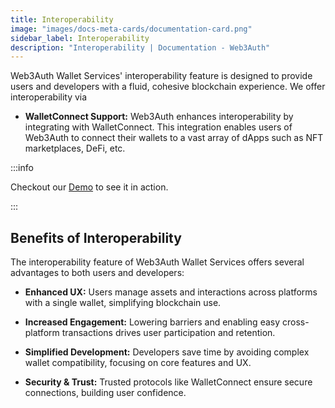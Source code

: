 ```yaml
---
title: Interoperability
image: "images/docs-meta-cards/documentation-card.png"
sidebar_label: Interoperability
description: "Interoperability | Documentation - Web3Auth"
---
```


Web3Auth Wallet Services' interoperability feature is designed to provide users and developers with
a fluid, cohesive blockchain experience. We offer interoperability via

- **WalletConnect Support:** Web3Auth enhances interoperability by integrating with WalletConnect.
  This integration enables users of Web3Auth to connect their wallets to a vast array of dApps such
  as NFT marketplaces, DeFi, etc.

:::info

Checkout our [Demo](https://demo.web3auth.io) to see it in action.

:::

## Benefits of Interoperability​

The interoperability feature of Web3Auth Wallet Services offers several advantages to both users and
developers:

- **Enhanced UX:** Users manage assets and interactions across platforms with a single wallet,
  simplifying blockchain use.

- **Increased Engagement:** Lowering barriers and enabling easy cross-platform transactions drives
  user participation and retention.

- **Simplified Development:** Developers save time by avoiding complex wallet compatibility,
  focusing on core features and UX.

- **Security & Trust:** Trusted protocols like WalletConnect ensure secure connections, building
  user confidence.
